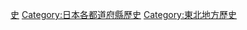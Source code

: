 {{日本行政區劃分類導航|歷史}}
{{Commonscat|History of Akita prefecture}}

{{DEFAULTSORT:Akita}}
[[Category:秋田縣|史]]
[[Category:日本各都道府縣歷史|Category:日本各都道府縣歷史]]
[[Category:東北地方歷史|Category:東北地方歷史]]